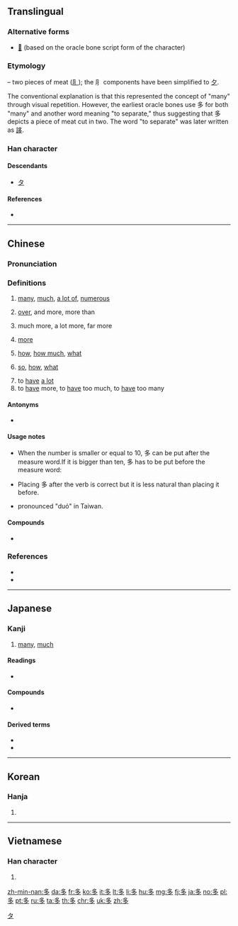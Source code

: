 {{also|夛}}
==Translingual==
{{stroke order|type=animate}}

===Alternative forms===
* [[𡖈]] (based on the oracle bone script form of the character)

===Etymology===
{{Han etyl}}
{{liushu|p}} – two pieces of meat ([[⺼]]); the ⺼ components have been simplified to [[夕]].

The conventional explanation is that this represented the concept of "many" through visual repetition. However, the earliest oracle bones use 多 for both "many" and another word meaning "to separate," thus suggesting that 多 depicts a piece of meat cut in two. The word "to separate" was later written as [[誃]].

===Han character===
{{Han char|rn=36|rad=夕|as=03|sn=6|four=27207|canj=NINI|ids=⿱夕夕}}

====Descendants====
* [[タ]]

====References====
* {{Han ref|kx=0246.110|dkj=05756|dj=0489.060|hdz=20862.020|uh=591A|ud=22810|bh=A668|bd=42600}}

----

==Chinese==
{{zh-forms}}

===Pronunciation===
{{zh-pron
|m=duō
|c=do1
|h=pfs=tô
|mn=to
|w=1tu
|mc=y
|oc=y
|ma=y
|cat=adj,adv,v
}}

===Definitions===
{{zh-hanzi}}

# {{cx|Beginning Mandarin|lang=zh}} [[many]], [[much]], [[a lot of]], [[numerous]]
#: {{zh-usex|街上 有 很 多 人。|There is a lot of people in the street}}
# {{non-gloss definition|(after an amount)}} [[over]], and more, more than
#: {{zh-usex|兩 個 年 多|more than two years}}
# {{non-gloss definition|(used in comparison structure 得多 / 多了)}} much more, a lot more, far more
#: {{zh-usex|他 比 我 高 得{de} 多。|He is a lot taller than I am.}}
#: {{zh-usex|病人 今天 好 多 了。|The patient is much better today.}}
# {{non-gloss definition|(before or after a verb)}} [[more]]
#: {{zh-usex|我 應該 多 運動。|I should exercise more.}}
# {{non-gloss definition|(used in question)}} [[how]], [[how much]], [[what]]
#: {{zh-usex|你 到 學校 要 走 多 遠 的 距離？|What distance do you have to walk to school ?}}
#: {{zh-usex|你 多 高？|How tall are you?}}
# {{non-gloss definition|(emphasis in exclamations)}} [[so]], [[how]], [[what]]
#: {{zh-usex|看 她 多 漂亮 啊！|Look how pretty she is!}}
#: {{zh-usex|她 戴 的 帽子 多 可愛 呀！|What an adorable hat she is wearing! / The hat she is wearing is so adorable}}
# to [[have]] [[a lot]]
# to [[have]] more, to [[have]] too much, to [[have]] too many
#: {{zh-usex|他 買 了 四 張 票，多 了 一 張。|He bought four tickets, which was one too many.}}

====Antonyms====
* {{zh-l|少|shǎo|few}}

====Usage notes====
* {{sense|over, more than}} When the number is smaller or equal to 10, 多 can be put after the measure word.If it is bigger than ten, 多 has to be put before the measure word:
* {{sense|more}} Placing 多 after the verb is correct but it is less natural than placing it before.
* {{sense|so, how}} pronounced "duó" in Taiwan.

====Compounds====
{{top2}}
* {{zh-l|多多益善}}
{{mid2}}
{{bottom}}

===References===
* {{cite web
|url=http://resources.allsetlearning.com/chinese/grammar/Expressing_%22much_more%22_in_comparisons
|work=Chinese Grammar Wiki
|title=Expressing much more in comparisons
|accessdate=2014-05-02}}
* {{cite web
|url=http://resources.allsetlearning.com/chinese/grammar/Doing_something_more_with_%22duo%22
|work=Chinese Grammar Wiki
|title=Doing something more with "duo"
|accessdate=2014-05-02}}

----

==Japanese==

===Kanji===
{{ja-kanji|grade=2|rs=夕03}}

# [[many]], [[much]]

====Readings====
* {{ja-readings
|goon=[[た]] (ta)
|kanon=[[た]] (ta)
|kun=[[おおい]] ([[多い]], ōi), [[まさる]] (masaru), [[まさに]] (masani), (archaic) [[さわ]] (sawa)}}

====Compounds====
* {{ja-r|多分|たぶん}}

====Derived terms====
* {{ja-r|多く|おおく}}
* {{ja-r|多い|おおい}}

[[Category:Han characters from which katakana were derived|タ]]

----

==Korean==

===Hanja===
{{ko-hanja|hangeul=다|rv=da|mr=ta}}

# {{defn|lang=ko|sort=夕03}}

----

==Vietnamese==

===Han character===
{{vi-hantu|[[đa]], [[nhật]]|rs=夕03}}

# {{defn|lang=vi|sort=夕03}}

[[zh-min-nan:多]]
[[da:多]]
[[fr:多]]
[[ko:多]]
[[it:多]]
[[lt:多]]
[[li:多]]
[[hu:多]]
[[mg:多]]
[[fj:多]]
[[ja:多]]
[[no:多]]
[[pl:多]]
[[pt:多]]
[[ru:多]]
[[ta:多]]
[[th:多]]
[[chr:多]]
[[uk:多]]
[[zh:多]]